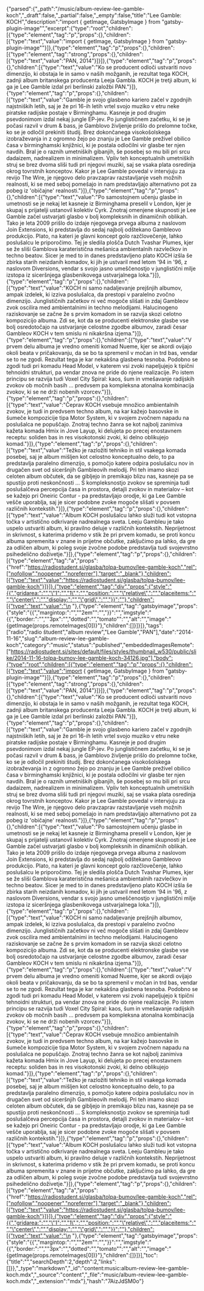 {"parsed":{"_path":"/music/album-review-lee-gamble-koch","_draft":false,"_partial":false,"_empty":false,"title":"Lee Gamble: KOCH","description":"import { getImage, GatsbyImage } from \"gatsby-plugin-image\"","excerpt":{"type":"root","children":[{"type":"element","tag":"p","props":{},"children":[{"type":"text","value":"import { getImage, GatsbyImage } from \"gatsby-plugin-image\""}]},{"type":"element","tag":"p","props":{},"children":[{"type":"element","tag":"strong","props":{},"children":[{"type":"text","value":"PAN, 2014"}]}]},{"type":"element","tag":"p","props":{},"children":[{"type":"text","value":"Ko se producent odloči ustvariti novo dimenzijo, ki obstaja le in samo v naših možganih, je rezultat tega KOCH, zadnji album britanskega producenta Leeja Gambla. KOCH je tretji album, ki ga je Lee Gamble izdal pri berlinski založbi PAN."}]},{"type":"element","tag":"p","props":{},"children":[{"type":"text","value":"Gamble je svojo glasbeno kariero začel v zgodnjih najstniških letih, saj je že pri 16-ih letih vrtel svojo muziko v etru neke piratske radijske postaje v Birminghamu. Kasneje je pod drugim psevdonimom izdal nekaj jungle EP-jev. Po junglističnem začetku, ki se je počasi razvil v drum & bass, je Gamblovo življenje prišlo do prelomne točke, ko se je odločil prekiniti študij. Brez dokončanega visokošolskega izobraževanja in z ogromno žejo po znanju je Lee Gamble preživel obilico časa v birminghamski knjižnici, ki je postala odločilni vir glasbe ter njen navdih. Bral je o raznih umetniških gibanjih, še posebej so mu bili pri srcu dadaizem, nadrealizem in minimalizem. Vpliv teh konceptualnih umetniških struj se brez dvoma sliši tudi pri njegovi muziki, saj se vsaka plata osredinja okrog tovrstnih konceptov. Kakor je Lee Gamble povedal v intervjuju za revijo The Wire, je njegovo delo pravzaprav razstavljanje vseh možnih realnosti, ki se med seboj pomešajo in nam predstavljajo alternativno pot za pobeg iz 'običajne' realnosti."}]},{"type":"element","tag":"p","props":{},"children":[{"type":"text","value":"Po samostojnem učenju glasbe in umetnosti se je nekaj let kasneje iz Birminghama preselil v London, kjer je skupaj s prijatelji ustanovil kolektiv Cyrk. Znotraj omenjene skupnosti je Lee Gamble začel ustvarjati glasbo v bolj kompleksnih in dinamičnih oblikah. Tako je leta 2009 prišlo do izdaje njegovega prvega albuma z naslovom Join Extensions, ki predstavlja do sedaj najbolj odštekano Gambleovo produkcijo. Plato, na kateri je glavni koncept golo razčlovečenje, lahko poslušalcu le priporočimo. Tej je sledila plošča Dutch Tvashar Plumes, kjer se že sliši Gamblova karateristična mešanica ambientalnih razvlečkov in techno beatov. Sicer je med to in danes predstavljeno plato KOCH izšla še zbirka starih neizdanih komadov, ki jih je ustvaril med letom '94 in '96, z naslovom Diversions, vendar s svojo jasno umeščenostjo v junglistični milje izstopa iz siceršnjega glasbenikovega ustvarjalnega loka."}]},{"type":"element","tag":"p","props":{},"children":[{"type":"text","value":"KOCH ni samo nadaljevanje prejšnjih albumov, ampak izdelek, ki izziva poslušalca, da prestopi v paralelno zvočno dimenzijo. Junglističnih začetkov ni več mogoče slišati in zdaj Gambleov zvok oscilira med ambientalnimi in techno melodijami. Halucinogeno raziskovanje se začne že s prvim komadom in se razvija skozi celotno kompozicijo albuma. Zdi se, kot da se producenti elektronske glasbe vse bolj osredotočajo na ustvarjanje celostne zgodbe albumov, zaradi česar Gambleov KOCH v tem smislu ni nikakršna izjema."}]},{"type":"element","tag":"p","props":{},"children":[{"type":"text","value":"V prvem delu albuma je vredno omeniti komad Nueme, kjer se akordi ovijajo okoli beata v pričakovanju, da se bo ta spremenil v močan in trd bas, vendar se to ne zgodi. Rezultat tega je kar nekakšna glasbena tesnoba. Podobno se zgodi tudi pri komadu Head Model, v katerem vsi zvoki napeljujejo k tipični tehnoidni strukturi, pa vendar znova ne pride do njene realizacije. Po istem principu se razvija tudi Voxel City Spiral: kaos, šum in vmešavanje radijskih zvokov ob močnih basih ... predvsem pa kompleksna atonalna kombinacija zvokov, ki se ne drži nobenih vzorcev."}]},{"type":"element","tag":"p","props":{},"children":[{"type":"text","value":"Čeprav KOCH vsebuje množico ambientalnih zvokov, je tudi in predvsem techno album, na kar kažejo basovske in šumeče kompozicije tipa Motor System, ki v svojem zvočnem napadu na poslušalca ne popuščajo. Znotraj techno žanra se kot najbolj zanimiva kažeta komada Hmix in Jove Layup, ki delujeta po precej enostavnem receptu: soliden bas in res visokotonski zvoki, ki delno oblikujejo komad."}]},{"type":"element","tag":"p","props":{},"children":[{"type":"text","value":"Težko je razložiti tehniko in stil vsakega komada posebej, saj je album mišljen kot celostno konceptualno delo, to pa predstavlja paralelno dimenzijo, s pomočjo katere odpira poslušalcu nov in drugačen svet od siceršnjih Gambleovih melodij. Pri teh imamo skozi celoten album občutek, da se gibljejo in premikajo blizu nas, kasneje pa se spustijo proti neskončnosti … S kompleksnostjo zvokov se spreminja tudi poslušalčeva percepcija časa in prostora, detajli zvokov in materialov – kot se kažejo pri Oneiric Contur - pa predstavljajo orodje, ki ga Lee Gamble vešče uporablja, saj je sicer podobne zvoke mogoče slišati v povsem različnih kontekstih."}]},{"type":"element","tag":"p","props":{},"children":[{"type":"text","value":"Album KOCH poslušalcu lahko služi tudi kot vstopna točka v artistično odkrivanje nadrealnega sveta. Leeju Gambleu je tako uspelo ustvariti album, ki pravilno deluje v različnih kontekstih. Neprijetnost in skrivnost, s katerima pridemo v stik že pri prvem komadu, se proti koncu albuma spremenita v znane in prijetne občutke, zaključimo pa lahko, da gre za odličen album, ki poleg svoje zvočne podobe predstavlja tudi svojevrstno psihedelično doživetje."}]},{"type":"element","tag":"p","props":{},"children":[{"type":"element","tag":"a","props":{"href":"https://radiostudent.si/glasba/tolpa-bumov/lee-gamble-koch","rel":["nofollow","noopener","noreferrer"],"target":"_blank"},"children":[{"type":"text","value":"https://radiostudent.si/glasba/tolpa-bumov/lee-gamble-koch"}]}]},{"type":"element","tag":"div","props":{"style":"{{","gridarea:":"","\"1":"","1\",":"","position:":"","\"relative\",":"","placeitems:":"","\"center\",":"","display:":"","\"grid\",":"","}}":""},"children":[{"type":"text","value":"\n  "},{"type":"element","tag":"gatsbyimage","props":{"style":"{{","margintop:":"","\"2em\"":"","}}":"","imgstyle":"{{","border:":"","\"3px":"","dotted":"","tomato\"":"","alt":"","image":"{getImage(props.remoteImages[0])}"},"children":[]}]}]},"tags":["radio","radio študent","album review","Lee Gamble","PAN"],"date":"2014-11-16","slug":"album-review-lee-gamble-koch","category":"music","status":"published","embeddedImagesRemote":["https://radiostudent.si/sites/default/files/styles/thumbnail_w530/public/slike/2014-11-16-tolpa-bumov-lee-gamble-koch-34126.jpg"],"body":{"type":"root","children":[{"type":"element","tag":"p","props":{},"children":[{"type":"text","value":"import { getImage, GatsbyImage } from \"gatsby-plugin-image\""}]},{"type":"element","tag":"p","props":{},"children":[{"type":"element","tag":"strong","props":{},"children":[{"type":"text","value":"PAN, 2014"}]}]},{"type":"element","tag":"p","props":{},"children":[{"type":"text","value":"Ko se producent odloči ustvariti novo dimenzijo, ki obstaja le in samo v naših možganih, je rezultat tega KOCH, zadnji album britanskega producenta Leeja Gambla. KOCH je tretji album, ki ga je Lee Gamble izdal pri berlinski založbi PAN."}]},{"type":"element","tag":"p","props":{},"children":[{"type":"text","value":"Gamble je svojo glasbeno kariero začel v zgodnjih najstniških letih, saj je že pri 16-ih letih vrtel svojo muziko v etru neke piratske radijske postaje v Birminghamu. Kasneje je pod drugim psevdonimom izdal nekaj jungle EP-jev. Po junglističnem začetku, ki se je počasi razvil v drum & bass, je Gamblovo življenje prišlo do prelomne točke, ko se je odločil prekiniti študij. Brez dokončanega visokošolskega izobraževanja in z ogromno žejo po znanju je Lee Gamble preživel obilico časa v birminghamski knjižnici, ki je postala odločilni vir glasbe ter njen navdih. Bral je o raznih umetniških gibanjih, še posebej so mu bili pri srcu dadaizem, nadrealizem in minimalizem. Vpliv teh konceptualnih umetniških struj se brez dvoma sliši tudi pri njegovi muziki, saj se vsaka plata osredinja okrog tovrstnih konceptov. Kakor je Lee Gamble povedal v intervjuju za revijo The Wire, je njegovo delo pravzaprav razstavljanje vseh možnih realnosti, ki se med seboj pomešajo in nam predstavljajo alternativno pot za pobeg iz 'običajne' realnosti."}]},{"type":"element","tag":"p","props":{},"children":[{"type":"text","value":"Po samostojnem učenju glasbe in umetnosti se je nekaj let kasneje iz Birminghama preselil v London, kjer je skupaj s prijatelji ustanovil kolektiv Cyrk. Znotraj omenjene skupnosti je Lee Gamble začel ustvarjati glasbo v bolj kompleksnih in dinamičnih oblikah. Tako je leta 2009 prišlo do izdaje njegovega prvega albuma z naslovom Join Extensions, ki predstavlja do sedaj najbolj odštekano Gambleovo produkcijo. Plato, na kateri je glavni koncept golo razčlovečenje, lahko poslušalcu le priporočimo. Tej je sledila plošča Dutch Tvashar Plumes, kjer se že sliši Gamblova karateristična mešanica ambientalnih razvlečkov in techno beatov. Sicer je med to in danes predstavljeno plato KOCH izšla še zbirka starih neizdanih komadov, ki jih je ustvaril med letom '94 in '96, z naslovom Diversions, vendar s svojo jasno umeščenostjo v junglistični milje izstopa iz siceršnjega glasbenikovega ustvarjalnega loka."}]},{"type":"element","tag":"p","props":{},"children":[{"type":"text","value":"KOCH ni samo nadaljevanje prejšnjih albumov, ampak izdelek, ki izziva poslušalca, da prestopi v paralelno zvočno dimenzijo. Junglističnih začetkov ni več mogoče slišati in zdaj Gambleov zvok oscilira med ambientalnimi in techno melodijami. Halucinogeno raziskovanje se začne že s prvim komadom in se razvija skozi celotno kompozicijo albuma. Zdi se, kot da se producenti elektronske glasbe vse bolj osredotočajo na ustvarjanje celostne zgodbe albumov, zaradi česar Gambleov KOCH v tem smislu ni nikakršna izjema."}]},{"type":"element","tag":"p","props":{},"children":[{"type":"text","value":"V prvem delu albuma je vredno omeniti komad Nueme, kjer se akordi ovijajo okoli beata v pričakovanju, da se bo ta spremenil v močan in trd bas, vendar se to ne zgodi. Rezultat tega je kar nekakšna glasbena tesnoba. Podobno se zgodi tudi pri komadu Head Model, v katerem vsi zvoki napeljujejo k tipični tehnoidni strukturi, pa vendar znova ne pride do njene realizacije. Po istem principu se razvija tudi Voxel City Spiral: kaos, šum in vmešavanje radijskih zvokov ob močnih basih ... predvsem pa kompleksna atonalna kombinacija zvokov, ki se ne drži nobenih vzorcev."}]},{"type":"element","tag":"p","props":{},"children":[{"type":"text","value":"Čeprav KOCH vsebuje množico ambientalnih zvokov, je tudi in predvsem techno album, na kar kažejo basovske in šumeče kompozicije tipa Motor System, ki v svojem zvočnem napadu na poslušalca ne popuščajo. Znotraj techno žanra se kot najbolj zanimiva kažeta komada Hmix in Jove Layup, ki delujeta po precej enostavnem receptu: soliden bas in res visokotonski zvoki, ki delno oblikujejo komad."}]},{"type":"element","tag":"p","props":{},"children":[{"type":"text","value":"Težko je razložiti tehniko in stil vsakega komada posebej, saj je album mišljen kot celostno konceptualno delo, to pa predstavlja paralelno dimenzijo, s pomočjo katere odpira poslušalcu nov in drugačen svet od siceršnjih Gambleovih melodij. Pri teh imamo skozi celoten album občutek, da se gibljejo in premikajo blizu nas, kasneje pa se spustijo proti neskončnosti … S kompleksnostjo zvokov se spreminja tudi poslušalčeva percepcija časa in prostora, detajli zvokov in materialov – kot se kažejo pri Oneiric Contur - pa predstavljajo orodje, ki ga Lee Gamble vešče uporablja, saj je sicer podobne zvoke mogoče slišati v povsem različnih kontekstih."}]},{"type":"element","tag":"p","props":{},"children":[{"type":"text","value":"Album KOCH poslušalcu lahko služi tudi kot vstopna točka v artistično odkrivanje nadrealnega sveta. Leeju Gambleu je tako uspelo ustvariti album, ki pravilno deluje v različnih kontekstih. Neprijetnost in skrivnost, s katerima pridemo v stik že pri prvem komadu, se proti koncu albuma spremenita v znane in prijetne občutke, zaključimo pa lahko, da gre za odličen album, ki poleg svoje zvočne podobe predstavlja tudi svojevrstno psihedelično doživetje."}]},{"type":"element","tag":"p","props":{},"children":[{"type":"element","tag":"a","props":{"href":"https://radiostudent.si/glasba/tolpa-bumov/lee-gamble-koch","rel":["nofollow","noopener","noreferrer"],"target":"_blank"},"children":[{"type":"text","value":"https://radiostudent.si/glasba/tolpa-bumov/lee-gamble-koch"}]}]},{"type":"element","tag":"div","props":{"style":"{{","gridarea:":"","\"1":"","1\",":"","position:":"","\"relative\",":"","placeitems:":"","\"center\",":"","display:":"","\"grid\",":"","}}":""},"children":[{"type":"text","value":"\n  "},{"type":"element","tag":"gatsbyimage","props":{"style":"{{","margintop:":"","\"2em\"":"","}}":"","imgstyle":"{{","border:":"","\"3px":"","dotted":"","tomato\"":"","alt":"","image":"{getImage(props.remoteImages[0])}"},"children":[]}]}],"toc":{"title":"","searchDepth":2,"depth":2,"links":[]}},"_type":"markdown","_id":"content:music:album-review-lee-gamble-koch.mdx","_source":"content","_file":"music/album-review-lee-gamble-koch.mdx","_extension":"mdx"},"hash":"7AizJdSM0o"}